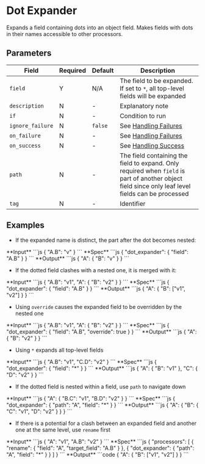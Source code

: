 
# Dot Expander

<Synopsis>
Expands a field containing dots into an object field. Makes fields with dots in their names accessible to other processors.
</Synopsis>

## Parameters

|Field|Required|Default|Description|
|---|---|---|---|
|`field`|Y|N/A|The field to be expanded. If set to `*`, all top-level fields will be expanded|
|`description`|N|-|Explanatory note|
|`if`|N|-|Condition to run|
|`ignore_failure`|N|`false`|See [Handling Failures](../handling-failures.mdx)|
|`on_failure`|N|-|See [Handling Failures](../handling-failures.mdx)|
|`on_success`|N|-|See [Handling Success](../handling-success.mdx)|
|`path`|N|-|The field containing the field to expand. Only required when `field` is part of another object field since only leaf level fields can be processed|
|`tag`|N|-|Identifier|

## Examples

* If the expanded name is distinct, the part after the dot becomes nested:

<Example>
   <Description>
      **Input**
   </Description>
   <SampleCode>
      ```js
      {
         "A.B": "v"
      }
      ```
   </SampleCode>
   <Description>
      **Spec**
   </Description>
   <SampleCode>
      ```js
      {
         "dot_expander": {
            "field": "A.B"
         }
      }
      ```
   </SampleCode>
   <Description>
      **Output**
   </Description>
   <SampleCode>
      ```js
      {
         "A": {
            "B": "v"
         }
      }
      ```
   </SampleCode>
</Example>

* If the dotted field clashes with a nested one, it is merged with it:

<Example>
   <Description>
      **Input**
   </Description>
   <SampleCode>
      ```js
      {
         "A.B": "v1",
         "A": {
            "B": "v2"
         }
      }
      ```
   </SampleCode>
   <Description>
      **Spec**
   </Description>
   <SampleCode>
      ```js
      {
         "dot_expander": {
            "field": "A.B"
         }
      }
      ```
   </SampleCode>
   <Description>
      **Output**
   </Description>
   <SampleCode>
      ```js
      {
         "A": {
            "B": ["v1", "v2"]
         }
      }
      ```
   </SampleCode>
</Example>

* Using `override` causes the expanded field to be overridden by the nested one

<Example>
   <Description>
      **Input**
   </Description>
   <SampleCode>
      ```js
      {
         "A.B": "v1",
         "A": {
            "B": "v2"
         }
      }
      ```
   </SampleCode>
   <Description>
      **Spec**
   </Description>
   <SampleCode>
      ```js
      {
         "dot_expander": {
            "field": "A.B",
            "override": true
         }
      }
      ```
   </SampleCode>
   <Description>
      **Output**
   </Description>
   <SampleCode>
      ```js
      {
         "A": {
            "B": "v2"
         }
      }
      ```
   </SampleCode>
</Example>

* Using `*` expands all top-level fields

<Example>
   <Description>
      **Input**
   </Description>
   <SampleCode>
      ```js
      {
         "A.B": "v1",
         "C.D": "v2"
      }
      ```
   </SampleCode>
   <Description>
      **Spec**
   </Description>
   <SampleCode>
      ```js
      {
         "dot_expander": {
            "field": "*"
         }
      }
      ```
   </SampleCode>
   <Description>
      **Output**
   </Description>
   <SampleCode>
      ```js
      {
         "A": {
            "B": "v1"
         },
         "C": {
            "D": "v2"
         }
      }
      ```
   </SampleCode>
</Example>

* If the dotted field is nested within a field, use `path` to navigate down

<Example>
   <Description>
      **Input**
   </Description>
   <SampleCode>
      ```js
      {
         "A": {
            "B.C": "v1",
            "B.D": "v2"
         }
      }
      ```
   </SampleCode>
   <Description>
      **Spec**
   </Description>
   <SampleCode>
      ```js
      {
         "dot_expander": {
            "path": "A",
            "field": "*"
         }
      }
      ```
   </SampleCode>
   <Description>
      **Output**
   </Description>
   <SampleCode>
      ```js
      {
         "A": {
            "B": {
               "C": "v1",
               "D": "v2"
            }
         }
      }
      ```
   </SampleCode>
</Example>

* If there is a potential for a clash between an expanded field and another one at the same level, use `rename` first

<Example>
   <Description>
      **Input**
   </Description>
   <SampleCode>
      ```js
      {
         "A": "v1",
         "A.B": "v2"
      }
      ```
   </SampleCode>
   <Description>
      **Spec**
   </Description>
   <SampleCode>
      ```js
      {
         "processors": [
            {
               "rename": {
                  "field": "A",
                  "target_field": "A.B"
               }
            },
            {
               "dot_expander": {
                  "path": "A",
                  "field": "*"
               }
            }
         ]
      }
      ```
   </SampleCode>
   <Description>
      **Output**
   </Description>
   <SampleCode>
      ```code
      {
         "A": {
            "B": ["v1", "v2"]
         }
      }
      ```
   </SampleCode>
</Example>
